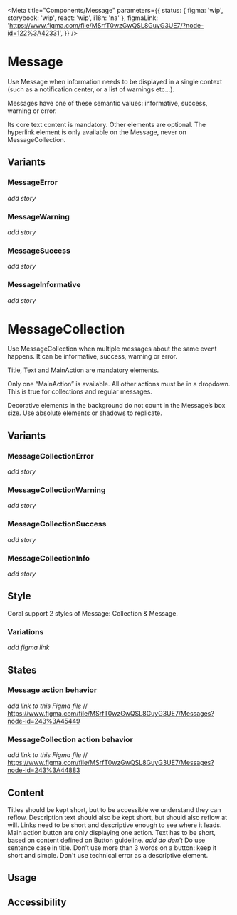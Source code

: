 

<Meta
	title="Components/Message"
	parameters={{
		status: { figma: 'wip', storybook: 'wip', react: 'wip', i18n: 'na' },
		figmaLink: 'https://www.figma.com/file/MSrfT0wzGwQSL8GuyG3UE7/?node-id=122%3A42331',
	}}
/>

# Message

Use Message when information needs to be displayed in a single context (such as a notification center, or a list of warnings etc...).

Messages have one of these semantic values: informative, success, warning or error.

Its core text content is mandatory. Other elements are optional. The hyperlink element is only available on the Message, never on MessageCollection.

<FigmaImage
	src="[https://www.figma.com/file/MSrfT0wzGwQSL8GuyG3UE7/Messages?node-id=252%3A45189](https://www.figma.com/file/MSrfT0wzGwQSL8GuyG3UE7/Messages?node-id=252%3A45189)"
	alt="Message"
/>

## Variants

### MessageError

_add story_

### MessageWarning

_add story_

### MessageSuccess

_add story_

### MessageInformative

_add story_

# MessageCollection

Use MessageCollection when multiple messages about the same event happens. It can be informative, success, warning or error.

Title, Text and MainAction are mandatory elements.

Only one “MainAction” is available. All other actions must be in a dropdown. This is true for collections and regular messages.

Decorative elements in the background do not count in the Message’s box size. Use absolute elements or shadows to replicate.

<FigmaImage
	src="[https://www.figma.com/file/MSrfT0wzGwQSL8GuyG3UE7/Messages?node-id=252%3A44927](https://www.figma.com/file/MSrfT0wzGwQSL8GuyG3UE7/Messages?node-id=252%3A44927)"
	alt="MessageCollection"
/>

## Variants

### MessageCollectionError

_add story_

### MessageCollectionWarning

_add story_

### MessageCollectionSuccess

_add story_

### MessageCollectionInfo

_add story_

## Style

Coral support 2 styles of Message: Collection & Message.

### Variations

_add figma link_

## States

### Message action behavior
_add link to this Figma file_
// https://www.figma.com/file/MSrfT0wzGwQSL8GuyG3UE7/Messages?node-id=243%3A45449

### MessageCollection action behavior

_add link to this Figma file_
// https://www.figma.com/file/MSrfT0wzGwQSL8GuyG3UE7/Messages?node-id=243%3A44883

## Content
Titles should be kept short, but to be accessible we understand they can reflow.
Description text should also be kept short, but should also reflow at will.
Links need to be short and descriptive enough to see where it leads.
Main action button are only displaying one action. Text has to be short, based on content defined on Button guideline.
_add do don't_
Do use sentence case in title.
Don’t use more than 3 words on a button: keep it short and simple.
Don't use technical error as a descriptive element.

## Usage

## Accessibility
